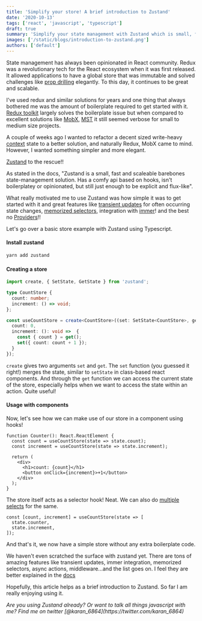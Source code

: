 ```yaml
---
title: 'Simplify your store! A brief introduction to Zustand'
date: '2020-10-13'
tags: ['react', 'javascript', 'typescript']
draft: true
summary: 'Simplify your state management with Zustand which is small, fast, and scaleable'
images: ['/static/blogs/introduction-to-zustand.png']
authors: ['default']
---
```


State management has always been opinionated in React community. Redux was a revolutionary tech for the React ecosystem when it was first released. It allowed applications to have a global store that was immutable and solved challenges like [prop drilling](https://kentcdodds.com/blog/prop-drilling) elegantly. To this day, it continues to be great and scalable.

I've used redux and similar solutions for years and one thing that always bothered me was the amount of boilerplate required to get started with it. [Redux toolkit](https://redux-toolkit.js.org/) largely solves the boilerplate issue but when compared to excellent solutions like [MobX](https://mobx.js.org/README.html), [MST](https://mobx-state-tree.js.org/intro/philosophy) it still seemed verbose for small to medium size projects.

A couple of weeks ago I wanted to refactor a decent sized write-heavy [context](https://reactjs.org/docs/context.html) state to a better solution, and naturally Redux, MobX came to mind. However, I wanted something simpler and more elegant.

[Zustand](https://github.com/pmndrs/zustand) to the rescue!!

As stated in the docs, "Zustand is a small, fast and scaleable barebones state-management solution. Has a comfy api based on hooks, isn't boilerplatey or opinionated, but still just enough to be explicit and flux-like".

What really motivated me to use Zustand was how simple it was to get started with it and great features like [transient updates](https://github.com/pmndrs/zustand#transient-updates-for-often-occuring-state-changes) for often occurring state changes, [memorized selectors](https://github.com/pmndrs/zustand#memoizing-selectors), integration with [immer](https://github.com/immerjs/immer)! and the best no [Providers](https://react-redux.js.org/api/provider)!!

Let's go over a basic store example with Zustand using Typescript.

#### Install zustand

```sh
yarn add zustand
```

#### Creating a store

```ts
import create, { SetState, GetState } from 'zustand';

type CountStore {
  count: number;
  increment: () => void;
};

const useCountStore = create<CountStore>((set: SetState<CountStore>, get: GetState<CountStore>) => ({
  count: 0,
  increment: (): void =>  {
    const { count } = get();
    set({ count: count + 1 });
  }
});
```

`create` gives two arguments `set` and `get`. The `set` function (you guessed it right!) merges the state, similar to `setState` in class-based react components. And through the `get` function we can access the current state of the store, especially helps when we want to access the state within an action. Quite useful!

#### Usage with components

Now, let's see how we can make use of our store in a component using hooks!

```tsx
function Counter(): React.ReactElement {
  const count = useCountStore(state => state.count);
  const increment = useCountStore(state => state.increment);

  return (
    <div>
      <h1>count: {count}</h1>
      <button onClick={increment}>+1</button>
    </div>
  );
}
```

The store itself acts as a selector hook! Neat. We can also do [multiple selects](https://github.com/pmndrs/zustand#selecting-multiple-state-slices) for the same.

```tsx
const [count, increment] = useCountStore(state => [
  state.counter,
  state.increment,
]);
```

And that's it, we now have a simple store without any extra boilerplate code.

We haven't even scratched the surface with zustand yet. There are tons of amazing features like transient updates, immer integration, memorized selectors, async actions, middleware...and the list goes on. I feel they are better explained in the [docs](https://github.com/pmndrs/zustand)

Hopefully, this article helps as a brief introduction to Zustand. So far I am really enjoying using it.

<i>
  Are you using Zustand already? Or want to talk all things javascript with me?
  Find me on twitter [@karan_6864](https://twitter.com/karan_6864)
</i>
